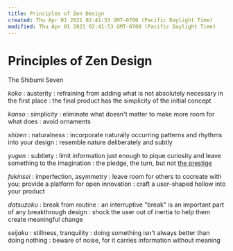 ```yaml
---
title: Principles of Zen Design
created: Thu Apr 01 2021 02:41:53 GMT-0700 (Pacific Daylight Time)
modified: Thu Apr 01 2021 02:41:53 GMT-0700 (Pacific Daylight Time)
---
```

# Principles of Zen Design
The Shibumi Seven

*koko*
:	austerity
: refraining from adding what is not absolutely necessary in the first place
: the final product has the simplicity of the initial concept

*kanso*
: simplicity
: eliminate what doesn't matter to make more room for what does
: avoid ornaments

*shizen*
: naturalness
: incorporate naturally occurring patterns and rhythms into your design
: resemble nature deliberately and subtly

*yugen*
: subtlety
: limit information just enough to pique curiosity and leave something to the imagination
: the pledge, the turn, but not [the prestige](http://davidgrobertson.wordpress.com/2011/04/08/the-prestige-magic-tricks-and-fiction/)

*fukinsei*
: imperfection, asymmetry
: leave room for others to cocreate with you; provide a platform for open innovation
: craft a user-shaped hollow into your product

*datsuzoku*
:	break from routine
:	an interruptive "break" is an important part of any breakthrough design
: shock the user out of inertia to help them create meaningful change

*seijaku*
: stillness, tranquility
: doing something isn't always better than doing nothing
: beware of noise, for it carries information without meaning